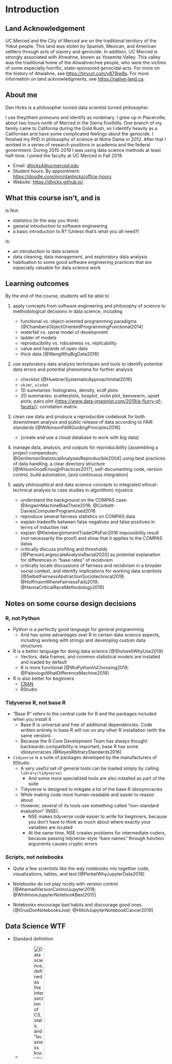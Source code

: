 # Introduction

## Land Acknowledgement ##

UC Merced and the City of Merced are on the traditional territory of the Yokut people.  This land was stolen by Spanish, Mexican, and American settlers through acts of slavery and genocide.  In addition, UC Merced is strongly associated with Ahwahne, known as Yosemite Valley.  This valley was the traditional home of the Ahwahnechee people, who were the victims of some especially horrific, state-sponsored genocidal acts.  For more on the history of Ahwahne, see <https://tinyurl.com/y879jw8s>.  For more information on land acknowledgments, see <https://native-land.ca>.  


## About me ##

Dan Hicks is a philosopher turned data scientist turned philosopher.  

I use they/them pronouns and identify as nonbinary.  I grew up in Placerville, about two hours north of Merced in the Sierra Foothills.  One branch of my family came to California during the Gold Rush, so I identify heavily as a Californian and have some complicated feelings about the genocide.  I finished my PhD in philosophy of science at Notre Dame in 2012.  After that I worked in a series of research positions in academia and the federal government.  During 2015-2019 I was using data science methods at least half-time.  I joined the faculty at UC Merced in Fall 2019.  

- Email: <dhicks4@ucmerced.edu>
- Student hours: By appointment: <https://doodle.com/mm/danhicks/office-hours>
- Website: <https://dhicks.github.io/>


## What this course isn't, and is ##

Is Not: 

- statistics (in the way you think)
- general introduction to software engineering
- a basic introduction to R? (Unless that's what you all need?)

Is: 

- an introduction to data science
- data cleaning, data management, and exploratory data analysis
- habituation to some good software engineering practices that are especially valuable for data science work

## Learning outcomes ##

By the end of the course, students will be able to 

1. apply concepts from software engineering and philosophy of science to methodological decisions in data science, including
	- functional vs. object-oriented programming paradigms [@ChambersObjectOrientedProgrammingFunctional2014]
	- waterfall vs. spiral model of development
	- ladder of models
	- reproducibility vs. robustness vs. replicability
	- value and hazards of open data
	- thick data [@WangWhyBigData2016]

3. use exploratory data analysis techniques and tools to identify potential data errors and potential phenomena for further analysis
	- checklist [@HuebnerSystematicApproachInitial2016]
	- `skimr`, `visdat`
	- 1D summaries: histograms, density, ecdf plots
	- 2D summaries: scatterplots, boxplot, violin plot, beeswarm, upset plots; pairs plot (<https://www.data-imaginist.com/2019/a-flurry-of-facets/>); correlation matrix

2. clean raw data and produce a reproducible codebook for both downstream analysis and public release of data according to FAIR standards [@WilkinsonFAIRGuidingPrinciples2016]
	- [create and use a cloud database to work with big data]

4. manage data, analysis, and outputs for reproducibility [assembling a project compendium; @GentlemanStatisticalAnalysesReproducible2004] using best practices of data handling, a clear directory structure [@WilsonGoodEnoughPractices2017], self-documenting code, version control, build automation, [and continuous integration] 

5. apply philosophical and data science concepts to integrated ethical-technical analysis to case studies in algorithmic injustice
    - understand the background on the COMPAS case:  @AngwinMachineBiasThere2016; @Corbett-DaviesComputerProgramUsed2016
	- reproduce several fairness statistics on COMPAS data
	- explain tradeoffs between false negatives and false positives in terms of inductive risk
	- explain @KleinbergInherentTradeOffsFair2016 impossibility result (not necessarily the proof) and show that it applies to the COMPAS datas
	- critically discuss profiling and thresholds [@PiersonLargescaleAnalysisRacial2020] as potential explanation for differences in "base rates" of recidivism
	- critically locate discussions of fairness and recidivism in a broader social context, and identify implications for working data scientists [@SelbstFairnessAbstractionSociotechnical2018; @HoffmannWhereFairnessFails2019; @HannaCriticalRaceMethodology2019]


## Notes on some course design decisions ##

### R, not Python ###

- Python is a perfectly good language for general programming
    - And has some advantages over R in certain data science aspects, including working with strings and developing custom data structures

- R is a better language for doing data science [@ShotwellWhyUse2019]
    - Vectors, data frames, and common statistical models are installed and loaded by default
    - R is more functional [@WuPythonVsChoosing2019; @PaleologoWhatDifferenceMachine2018]
    
- R is also better for beginners
    - [CRAN](https://twitter.com/kccarrell/status/1030482372775620613)
    - RStudio
    
    
### Tidyverse R, not base R ###

- "Base R" refers to the central code for R and the packages included when you install it
    - Base R is universal and free of additional dependencies.  Code written entirely in base R will run on any other R installation (with the same version). 
    - Because the R Core Development Team has always thought backwards-compatibility is important, base R has some idiosyncracies [@KeyesRbitraryStandards2016]
    
- `tidyverse` is a suite of packages developed by the manufacturers of RStudio
    - A very useful set of general tools can be loaded simply by calling `library(tidyverse)`
        - And some more specialized tools are also installed as part of the suite
    - Tidyverse is designed to mitigate a lot of the base R idiosyncracies
    - While making code more human-readable and easier to reason about
    - However, several of its tools use something called "non-standard evaluation" (NSE). 
        - NSE makes tidyverse code easier to write for beginners, because you don't have to think as much about where exactly your variables are located
        - At the same time, NSE creates problems for intermediate coders, because passing tidyverse-style "bare names" through function arguments causes cryptic errors
        

    
### Scripts, not notebooks ###

- Quite a few scientists like the way notebooks mix together code, visualizations, tables, and text [@PerkelWhyJupyterData2018]

- Notebooks do not play nicely with version control  [@AhemadVersionControlJupyter2018; @WhitmoreJupyterNotebookBest2015]
- Notebooks encourage bad habits and discourage good ones [@GrusDonNotebooksJoel; @HiltchJupyterNotebookCancer2019]


## Data Science WTF ##

- Standard definition
    - ![Data science, defined as the intersection of CS, stats, and "business knowledge"](images/Abisiga.jpg){ width=30% }
    - Source: <https://www.kdnuggets.com/2020/08/top-10-lists-data-science.html>
    - The intersection of computer science/software engineering, statistics, and "business knowledge"
    - But this focuses on the tools and techniques, not the epistemic and practical *goals* of data science

- To understand my definition, first let's talk about *data*
    - *Representational view*: data are "reliable representations of reality which are produced via the interaction between humans and the world"
        - "the production of data is equivalent to 'capturing' features of the world that can be used for systematic study"
        - "data as 'raw' products of research, which are as close as it gets to unmediated knowledge of reality"
        - data provide "an objective foundation for the acquisition of knowledge"
        - **data become data when they're produced according to a standardized measurement process**

    - *Relational view*: "data are objects that are treated as potential or actual evidence for scientific claims in ways that can, at least in principle, be scrutinised and accounted for"
        - "any object can be used as a datum, or stop being used as such, depending on the circumstances"
        - **data become data when they're used as evidence** [@LeonelliScientificResearchBig2020]
        - Note implications for ideas of "unmediated knowledge" and "objective foundation"
        
- Data science ≠ lab science (often)
    - data collection isn't standardized
        - found (or bought), not made
        - data as byproduct
        - ex: scraping from Twitter, Wikipedia, administrative records
    - remixing and recombining data
        - ex: pesticide use + Census data in @HicksCensusDemographicsChlorpyrifos2020
    - data first, questions later
    - **relational view is often a better fit**
    
- The goal of data science
    - to *produce data*
    - to transform objects such that they can be used as evidence
    
    
